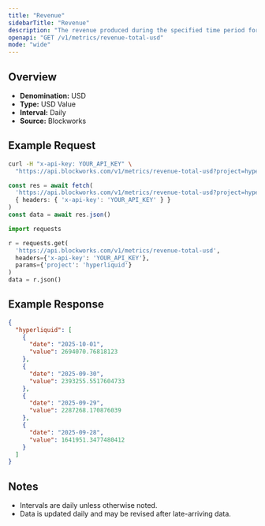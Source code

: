 ```yaml
---
title: "Revenue"
sidebarTitle: "Revenue"
description: "The revenue produced during the specified time period for given project."
openapi: "GET /v1/metrics/revenue-total-usd"
mode: "wide"
---
```


## Overview

- **Denomination:** USD
- **Type:** USD Value
- **Interval:** Daily
- **Source:** Blockworks

## Example Request

<CodeGroup>

```bash cURL
curl -H "x-api-key: YOUR_API_KEY" \
  "https://api.blockworks.com/v1/metrics/revenue-total-usd?project=hyperliquid"
```

```typescript TypeScript
const res = await fetch(
  'https://api.blockworks.com/v1/metrics/revenue-total-usd?project=hyperliquid',
  { headers: { 'x-api-key': 'YOUR_API_KEY' } }
)
const data = await res.json()
```

```python Python
import requests

r = requests.get(
  'https://api.blockworks.com/v1/metrics/revenue-total-usd',
  headers={'x-api-key': 'YOUR_API_KEY'},
  params={'project': 'hyperliquid'}
)
data = r.json()
```

</CodeGroup>

## Example Response

```json
{
  "hyperliquid": [
    {
      "date": "2025-10-01",
      "value": 2694070.76818123
    },
    {
      "date": "2025-09-30",
      "value": 2393255.5517604733
    },
    {
      "date": "2025-09-29",
      "value": 2287268.170876039
    },
    {
      "date": "2025-09-28",
      "value": 1641951.3477480412
    }
  ]
}
```

## Notes
- Intervals are daily unless otherwise noted.
- Data is updated daily and may be revised after late-arriving data.